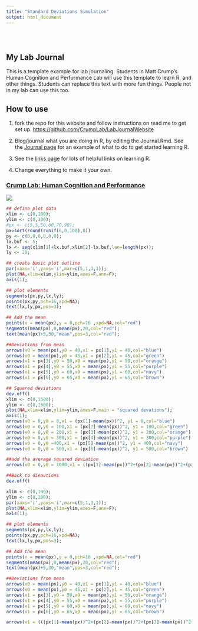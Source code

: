 ```yaml
---
title: "Standard Deviations Simulation"
output: html_document
---
```


<style type="text/css">
.title {
  display: none;
}

#getting-started img {
  margin-right: 10px;
}

</style>

<div class="row" style="padding-top: 30px;">
<div class="col-sm-6">

# **My Lab Journal**

This is a template example for lab journaling. Students in Matt Crump's Human Cognition and Performance Lab will use this template to learn R, and other things. Students can replace this text with more fun things. People not in my lab can use this too.

## How to use

1. fork the repo for this website and follow instructions on read me to get set up. [https://github.com/CrumpLab/LabJournalWebsite](https://github.com/CrumpLab/LabJournalWebsite)

2. Blog/journal what you are doing in R, by editing the Journal.Rmd. See the [Journal page](https://crumplab.github.io/LabJournalWebsite/Journal.html) for an example of what to do to get started learning R.

3. See the [links page](https://crumplab.github.io/LabJournalWebsite/Links.html) for lots of helpful links on learning R.

4. Change everything to make it your own.


</div>
<div class="col-sm-6">

### [Crump Lab: Human Cognition and Performance](https://crumplab.github.io)

<a href = "https://crumplab.github.io">
![](images/logo.png)
</a>
</div>

```r
## define plot data
xlim <- c(0,100);
ylim <- c(0,100);
#px <- c(5,5,50,60,70,90);
px=sort(round(runif(6,0,100),0))
py <- c(0,0,0,0,0,0);
lx.buf <- 5;
lx <- seq(xlim[1]+lx.buf,xlim[2]-lx.buf,len=length(px));
ly <- 20;

## create basic plot outline
par(xaxs='i',yaxs='i',mar=c(5,1,1,1));
plot(NA,xlim=xlim,ylim=ylim,axes=F,ann=F);
axis(1);

## plot elements
segments(px,py,lx,ly);
points(px,py,pch=16,xpd=NA);
text(lx,ly,px,pos=3);

## Add the mean
points(x = mean(px),y = 0,pch=16 ,xpd=NA,col="red")
segments(mean(px),0,mean(px),20,col="red");
text(mean(px)+5,30,"mean",pos=3,col="red");

##Deviations from mean
arrows(x0 = mean(px),y0 = 40,x1 = px[1],y1 = 40,col="blue")
arrows(x0 = mean(px),y0 = 45,x1 = px[2],y1 = 45,col="green")
arrows(x1 = px[3],y0 = 50,x0 = mean(px),y1 = 50,col="orange")
arrows(x1 = px[4],y0 = 55,x0 = mean(px),y1 = 55,col="purple")
arrows(x1 = px[5],y0 = 60,x0 = mean(px),y1 = 60,col="navy")
arrows(x1 = px[6],y0 = 65,x0 = mean(px),y1 = 65,col="brown")
```

```r


## Squared deviations
dev.off()
xlim <- c(0,1500);
ylim <- c(0,1500);
plot(NA,xlim=xlim,ylim=ylim,axes=F,main = "squared devations");
axis(1);
arrows(x0 = 0,y0 = 0,x1 = (px[1]-mean(px))^2, y1 = 0,col="blue")
arrows(x0 = 0,y0 = 100,x1 = (px[2]-mean(px))^2, y1 = 100,col="green")
arrows(x0 = 0,y0 = 200,x1 = (px[3]-mean(px))^2, y1 = 200,col="orange")
arrows(x0 = 0,y0 = 300,x1 = (px[4]-mean(px))^2, y1 = 300,col="purple")
arrows(x0 = 0,y0 =400,x1 = (px[5]-mean(px))^2, y1 = 400,col="navy")
arrows(x0 = 0,y0 = 500,x1 = (px[6]-mean(px))^2, y1 = 500,col="brown")

##add the average squared deviation
arrows(x0 = 0,y0 = 1000,x1 = ((px[1]-mean(px))^2+(px[2]-mean(px))^2+(px[3]-mean(px))^2+(px[4]-mean(px))^2+(px[5]-mean(px))^2+(px[6]-mean(px))^2)/6, y1 = 1000,col="red")

##Back to dieavtions
dev.off()

xlim <- c(0,100);
ylim <- c(0,100);
par(xaxs='i',yaxs='i',mar=c(5,1,1,1));
plot(NA,xlim=xlim,ylim=ylim,axes=F,ann=F);
axis(1);

## plot elements
segments(px,py,lx,ly);
points(px,py,pch=16,xpd=NA);
text(lx,ly,px,pos=3);

## Add the mean
points(x = mean(px),y = 0,pch=16 ,xpd=NA,col="red")
segments(mean(px),0,mean(px),20,col="red");
text(mean(px)+5,30,"mean",pos=3,col="red");

##Deviations from mean
arrows(x0 = mean(px),y0 = 40,x1 = px[1],y1 = 40,col="blue")
arrows(x0 = mean(px),y0 = 45,x1 = px[2],y1 = 45,col="green")
arrows(x1 = px[3],y0 = 50,x0 = mean(px),y1 = 50,col="orange")
arrows(x1 = px[4],y0 = 55,x0 = mean(px),y1 = 55,col="purple")
arrows(x1 = px[5],y0 = 60,x0 = mean(px),y1 = 60,col="navy")
arrows(x1 = px[6],y0 = 65,x0 = mean(px),y1 = 65,col="brown")

arrows(x1 = (((px[1]-mean(px))^2+(px[2]-mean(px))^2+(px[3]-mean(px))^2+(px[4]-mean(px))^2+(px[5]-mean(px))^2+(px[6]-mean(px))^2)/6)^.5,y0 = 90,x0 = mean(px),y1 = 90,col="red")


```

